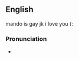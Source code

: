 ==English==
{{wikipedia}}
{{webster 1913}}

mando is gay jk i love you (:

===Pronunciation===
* {{audio|en-us-accuracy.ogg|Audio (US)}}